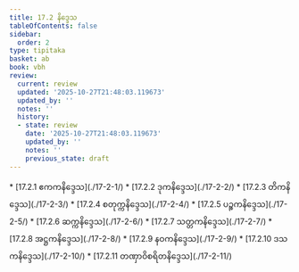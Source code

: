 ```yaml
---
title: 17.2 နိဒ္ဒေသ
tableOfContents: false
sidebar:
  order: 2
type: tipitaka
basket: ab
book: vbh
review:
  current: review
  updated: '2025-10-27T21:48:03.119673'
  updated_by: ''
  notes: ''
  history:
  - state: review
    date: '2025-10-27T21:48:03.119673'
    updated_by: ''
    notes: ''
    previous_state: draft
---
```



<ReviewStatus review={frontmatter.review} showDetails={true} />

<HypothesisAnnotation frontmatter={frontmatter} />

<DynamicBreadcrumb />



<TableOfContents book="vbh" section="17.2">
* [17.2.1 ဧကကနိဒ္ဒေသ](./17-2-1/)
* [17.2.2 ဒုကနိဒ္ဒေသ](./17-2-2/)
* [17.2.3 တိကနိဒ္ဒေသ](./17-2-3/)
* [17.2.4 စတုက္ကနိဒ္ဒေသ](./17-2-4/)
* [17.2.5 ပဉ္စကနိဒ္ဒေသ](./17-2-5/)
* [17.2.6 ဆက္ကနိဒ္ဒေသ](./17-2-6/)
* [17.2.7 သတ္တကနိဒ္ဒေသ](./17-2-7/)
* [17.2.8 အဋ္ဌကနိဒ္ဒေသ](./17-2-8/)
* [17.2.9 နဝကနိဒ္ဒေသ](./17-2-9/)
* [17.2.10 ဒသကနိဒ္ဒေသ](./17-2-10/)
* [17.2.11 တဏှာဝိစရိတနိဒ္ဒေသ](./17-2-11/)
</TableOfContents>